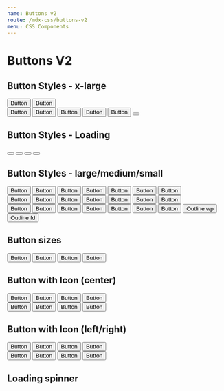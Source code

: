 ```yaml
---
name: Buttons v2
route: /mdx-css/buttons-v2
menu: CSS Components
---
```



# Buttons V2

## Button Styles - x-large

<Playground>
	<div className="tutor-btn-group tutor-mb-15">
		<button className="tutor-btn tutor-btn-wordpress tutor-btn-xl">Button</button>
		<button className="tutor-btn tutor-btn-wordpress-outline tutor-btn-xl">Button</button>
	</div>
	<div className="tutor-btn-group">
		<button className="tutor-btn tutor-btn-primary tutor-btn-xl">Button</button>
		<button className="tutor-btn tutor-btn-secondary tutor-btn-xl">Button</button>
		<button className="tutor-btn tutor-btn-tertiary tutor-is-outline tutor-btn-xl">Button</button>
		<button className="tutor-btn tutor-btn-disable tutor-no-hover  tutor-btn-xl">Button</button>
		<button className="tutor-btn tutor-btn-disable-outline tutor-no-hover tutor-btn-xl">Button</button>
		<button className="tutor-btn tutor-btn-loading tutor-no-hover tutor-btn-xl">
			<div class="ball"></div>
			<div class="ball"></div>
			<div class="ball"></div>
			<div class="ball"></div>
		</button>
	</div>
</Playground>

## Button Styles - Loading

<Playground>
	<div className="tutor-btn-group">
		<button className="tutor-btn tutor-btn-loading tutor-no-hover tutor-btn-xl">
			<div class="ball"></div>
			<div class="ball"></div>
			<div class="ball"></div>
			<div class="ball"></div>
		</button>
		<button className="tutor-btn tutor-btn-loading tutor-no-hover tutor-btn-lg">
			<div class="ball"></div>
			<div class="ball"></div>
			<div class="ball"></div>
			<div class="ball"></div>
		</button>
		<button className="tutor-btn tutor-btn-loading tutor-no-hover tutor-btn-md">
			<div class="ball"></div>
			<div class="ball"></div>
			<div class="ball"></div>
			<div class="ball"></div>
		</button>
		<button className="tutor-btn tutor-btn-loading tutor-no-hover tutor-btn-sm">
			<div class="ball"></div>
			<div class="ball"></div>
			<div class="ball"></div>
			<div class="ball"></div>
		</button>
	</div>
</Playground>

## Button Styles - large/medium/small

<Playground>
	<div className="tutor-btn-group">
		<button className="tutor-btn tutor-btn-wordpress tutor-btn-lg">Button</button>
		<button className="tutor-btn tutor-btn-wordpress-outline tutor-btn-lg">Button</button>
		<button className="tutor-btn tutor-btn-primary tutor-btn-lg">Button</button>
		<button className="tutor-btn tutor-btn-secondary tutor-btn-lg">Button</button>
		<button className="tutor-btn tutor-btn-tertiary tutor-is-outline tutor-btn-lg">Button</button>
		<button className="tutor-btn tutor-btn-disable tutor-no-hover tutor-btn-lg">Button</button>
		<button className="tutor-btn tutor-btn-disable-outline tutor-no-hover tutor-btn-lg">Button</button>
	</div>
	<div className="tutor-btn-group tutor-mt-15">
		<button className="tutor-btn tutor-btn-wordpress tutor-btn-md">Button</button>
		<button className="tutor-btn tutor-btn-wordpress-outline tutor-btn-md">Button</button>
		<button className="tutor-btn tutor-btn-primary tutor-btn-md">Button</button>
		<button className="tutor-btn tutor-btn-secondary tutor-btn-md">Button</button>
		<button className="tutor-btn tutor-btn-tertiary tutor-is-outline tutor-btn-md">Button</button>
		<button className="tutor-btn tutor-btn-disable tutor-no-hover tutor-btn-md">Button</button>
		<button className="tutor-btn tutor-btn-disable-outline tutor-no-hover tutor-btn-md">Button</button>
	</div>
	<div className="tutor-btn-group tutor-mt-15">
		<button className="tutor-btn tutor-btn-wordpress tutor-btn-sm">Button</button>
		<button className="tutor-btn tutor-btn-wordpress-outline tutor-btn-sm">Button</button>
		<button className="tutor-btn tutor-btn-primary tutor-btn-sm">Button</button>
		<button className="tutor-btn tutor-btn-secondary tutor-btn-sm">Button</button>
		<button className="tutor-btn tutor-btn-tertiary tutor-is-outline tutor-btn-sm">Button</button>
		<button className="tutor-btn tutor-btn-disable tutor-no-hover tutor-btn-sm">Button</button>
		<button className="tutor-btn tutor-btn-disable-outline tutor-no-hover tutor-btn-sm">Button</button>
		<button className="tutor-btn tutor-btn-disable-outline tutor-btn-outline-wp tutor-btn-sm">Outline wp</button>
		<button className="tutor-btn tutor-btn-disable-outline tutor-btn-outline-fd tutor-btn-sm">Outline fd</button>
	</div>
</Playground>

## Button sizes

<Playground>
	<div className="tutor-btn-group">
		<button className="tutor-btn tutor-btn-xl">Button</button>
		<button className="tutor-btn tutor-btn-lg">Button</button>
		<button className="tutor-btn tutor-btn-md">Button</button>
		<button className="tutor-btn tutor-btn-sm">Button</button>
	</div>
</Playground>

## Button with Icon (center)

<Playground>
	<div className="tutor-btn-group">
		<button className="tutor-btn tutor-btn-icon tutor-btn-primary tutor-btn-xl">
			<span className="btn-icon ttr-heart-filled"></span>
			<span>Button</span>
		</button>
		<button className="tutor-btn tutor-btn-icon tutor-btn-primary tutor-btn-lg">
			<span className="btn-icon ttr-heart-filled"></span>
			<span>Button</span>
		</button>
		<button className="tutor-btn tutor-btn-icon tutor-btn-primary tutor-btn-md">
			<span className="btn-icon ttr-heart-filled"></span>
			<span>Button</span>
		</button>
		<button className="tutor-btn tutor-btn-icon tutor-btn-primary tutor-btn-sm">
			<span className="btn-icon ttr-heart-filled"></span>
			<span>Button</span>
		</button>
	</div>
	<div className="tutor-btn-group tutor-mt-15">
		<button className="tutor-btn tutor-btn-icon tutor-btn-primary tutor-btn-sm">
			<span>Button</span>
			<span className="btn-icon ttr-heart-filled"></span>
		</button>
		<button className="tutor-btn tutor-btn-icon tutor-btn-primary tutor-btn-md">
			<span>Button</span>
			<span className="btn-icon ttr-heart-filled"></span>
		</button>
		<button className="tutor-btn tutor-btn-icon tutor-btn-primary tutor-btn-lg">
			<span>Button</span>
			<span className="btn-icon ttr-heart-filled"></span>
		</button>
		<button className="tutor-btn tutor-btn-icon tutor-btn-primary tutor-btn-xl">
			<span>Button</span>
			<span className="btn-icon ttr-heart-filled"></span>
		</button>
	</div>
</Playground>

## Button with Icon (left/right)

<Playground>
	<div className="tutor-btn-group">
		<button className="tutor-btn tutor-btn-icon tutor-btn-icon-left tutor-btn-xl">
			<span className="btn-icon  ttr-heart-filled"></span>
			<span>Button</span>
		</button>
		<button className="tutor-btn tutor-btn-icon tutor-btn-icon-left tutor-btn-lg">
			<span className="btn-icon  ttr-heart-filled"></span>
			<span>Button</span>
		</button>
		<button className="tutor-btn tutor-btn-icon tutor-btn-icon-left tutor-btn-md">
			<span className="btn-icon  ttr-heart-filled"></span>
			<span>Button</span>
		</button>
		<button className="tutor-btn tutor-btn-icon tutor-btn-icon-left tutor-btn-sm">
			<span className="btn-icon  ttr-heart-filled"></span>
			<span>Button</span>
		</button>
	</div>
	<div className="tutor-btn-group tutor-mt-15">
		<button className="tutor-btn tutor-btn-icon tutor-btn-icon-right tutor-btn-sm">
			<span>Button</span>
			<span className="btn-icon  ttr-heart-filled"></span>
		</button>
		<button className="tutor-btn tutor-btn-icon tutor-btn-icon-right tutor-btn-md">
			<span>Button</span>
			<span className="btn-icon  ttr-heart-filled"></span>
		</button>
		<button className="tutor-btn tutor-btn-icon tutor-btn-icon-right tutor-btn-lg">
			<span>Button</span>
			<span className="btn-icon  ttr-heart-filled"></span>
		</button>
		<button className="tutor-btn tutor-btn-icon tutor-btn-icon-right tutor-btn-xl">
			<span>Button</span>
			<span className="btn-icon  ttr-heart-filled"></span>
		</button>
	</div>
</Playground>

## Loading spinner

<Playground>
	<div className="tutor-py-20">
		<div className="tutor-loading-spinner" style={{'--size': '20px'}}></div>
	</div>
	<div className="tutor-py-20">
		<div className="tutor-loading-spinner" style={{'--size': '30px'}}></div>
	</div>
	<div className="tutor-py-30">
		<div className="tutor-loading-spinner" style={{'--size': '40px'}}></div>
	</div>
</Playground>
